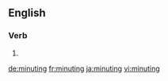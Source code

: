 
==English==

===Verb===
{{head|en}}

# {{present participle of|minute|lang=en}}

[[de:minuting]]
[[fr:minuting]]
[[ja:minuting]]
[[vi:minuting]]